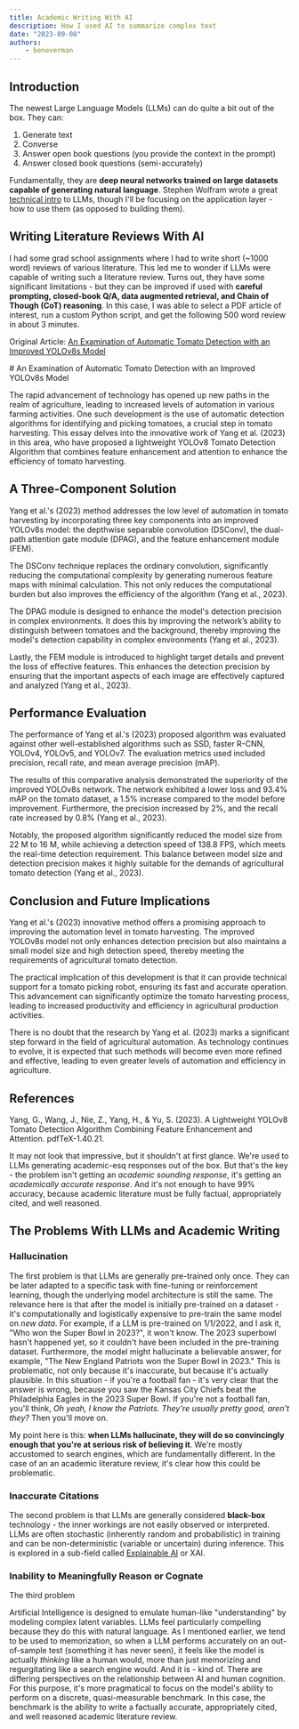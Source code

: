 ```yaml
---
title: Academic Writing With AI
description: How I used AI to summarize complex text
date: "2023-09-08"
authors:
    - beneverman
---
```


## Introduction

The newest Large Language Models (LLMs) can do quite a bit out of the box. They can:
1. Generate text
2. Converse
3. Answer open book questions (you provide the context in the prompt)
4. Answer closed book questions (semi-accurately)

Fundamentally, they are **deep neural networks trained on large datasets capable of generating natural language**. Stephen Wolfram wrote a great [technical intro](https://writings.stephenwolfram.com/2023/02/what-is-chatgpt-doing-and-why-does-it-work/) to LLMs, though I'll be focusing on the application layer - how to use them (as opposed to building them).

## Writing Literature Reviews With AI

I had some grad school assignments where I had to write short (~1000 word) reviews of various literature. This led me to wonder if LLMs were capable of writing such a literature review. Turns out, they have some significant limitations - but they can be improved if used with **careful prompting, closed-book Q/A, data augmented retrieval, and Chain of Though (CoT) reasoning**. In this case, I was able to select a PDF article of interest, run a custom Python script, and get the following 500 word review in about 3 minutes.

<Callout> Original Article: [An Examination of Automatic Tomato Detection with an Improved YOLOv8s Model](https://www.mdpi.com/2073-4395/13/7/1824) </Callout>

<Card className='mt-4 text-sm sm:text-base'>
# An Examination of Automatic Tomato Detection with an Improved YOLOv8s Model

The rapid advancement of technology has opened up new paths in the realm of agriculture, leading to increased levels of automation in various farming activities. One such development is the use of automatic detection algorithms for identifying and picking tomatoes, a crucial step in tomato harvesting. This essay delves into the innovative work of Yang et al. (2023) in this area, who have proposed a lightweight YOLOv8 Tomato Detection Algorithm that combines feature enhancement and attention to enhance the efficiency of tomato harvesting.

## A Three-Component Solution

Yang et al.'s (2023) method addresses the low level of automation in tomato harvesting by incorporating three key components into an improved YOLOv8s model: the depthwise separable convolution (DSConv), the dual-path attention gate module (DPAG), and the feature enhancement module (FEM).

The DSConv technique replaces the ordinary convolution, significantly reducing the computational complexity by generating numerous feature maps with minimal calculation. This not only reduces the computational burden but also improves the efficiency of the algorithm (Yang et al., 2023).

The DPAG module is designed to enhance the model's detection precision in complex environments. It does this by improving the network’s ability to distinguish between tomatoes and the background, thereby improving the model's detection capability in complex environments (Yang et al., 2023).

Lastly, the FEM module is introduced to highlight target details and prevent the loss of effective features. This enhances the detection precision by ensuring that the important aspects of each image are effectively captured and analyzed (Yang et al., 2023).

## Performance Evaluation

The performance of Yang et al.'s (2023) proposed algorithm was evaluated against other well-established algorithms such as SSD, faster R-CNN, YOLOv4, YOLOv5, and YOLOv7. The evaluation metrics used included precision, recall rate, and mean average precision (mAP).

The results of this comparative analysis demonstrated the superiority of the improved YOLOv8s network. The network exhibited a lower loss and 93.4% mAP on the tomato dataset, a 1.5% increase compared to the model before improvement. Furthermore, the precision increased by 2%, and the recall rate increased by 0.8% (Yang et al., 2023).

Notably, the proposed algorithm significantly reduced the model size from 22 M to 16 M, while achieving a detection speed of 138.8 FPS, which meets the real-time detection requirement. This balance between model size and detection precision makes it highly suitable for the demands of agricultural tomato detection (Yang et al., 2023).

## Conclusion and Future Implications

Yang et al.'s (2023) innovative method offers a promising approach to improving the automation level in tomato harvesting. The improved YOLOv8s model not only enhances detection precision but also maintains a small model size and high detection speed, thereby meeting the requirements of agricultural tomato detection.

The practical implication of this development is that it can provide technical support for a tomato picking robot, ensuring its fast and accurate operation. This advancement can significantly optimize the tomato harvesting process, leading to increased productivity and efficiency in agricultural production activities.

There is no doubt that the research by Yang et al. (2023) marks a significant step forward in the field of agricultural automation. As technology continues to evolve, it is expected that such methods will become even more refined and effective, leading to even greater levels of automation and efficiency in agriculture.

## References

Yang, G., Wang, J., Nie, Z., Yang, H., & Yu, S. (2023). A Lightweight YOLOv8 Tomato Detection Algorithm Combining Feature Enhancement and Attention. pdfTeX-1.40.21.

</Card>

It may not look that impressive, but it shouldn't at first glance. We're used to LLMs generating academic-esq responses out of the box. But that's the key - the problem isn't getting an *academic sounding response*, it's getting an *academically accurate response*. And it's not enough to have 99% accuracy, because academic literature must be fully factual, appropriately cited, and well reasoned.

## The Problems With LLMs and Academic Writing

### Hallucination

The first problem is that LLMs are generally pre-trained only once. They can be later adapted to a specific task with fine-tuning or reinforcement learning, though the underlying model architecture is still the same. The relevance here is that after the model is initially pre-trained on a dataset - it's computationally and logistically expensive to pre-train the same model on *new data*. For example, if a LLM is pre-trained on 1/1/2022, and I ask it, "Who won the Super Bowl in 2023?", it won't know. The 2023 superbowl hasn't happened yet, so it couldn't have been included in the pre-training dataset. Furthermore, the model might hallucinate a believable answer, for example, "The New England Patriots won the Super Bowl in 2023." This is problematic, not only because it's inaccurate, but because it's actually plausible. In this situation - if you're a football fan - it's very clear that the answer is wrong, because you saw the Kansas City Chiefs beat the Philadelphia Eagles in the 2023 Super Bowl. If you're not a football fan, you'll think, *Oh yeah, I know the Patriots. They're usually pretty good, aren't they?* Then you'll move on.

My point here is this: **when LLMs hallucinate, they will do so convincingly enough that you're at serious risk of believing it**. We're mostly accustomed to search engines, which are fundamentally different. In the case of an an academic literature review, it's clear how this could be problematic.

### Inaccurate Citations

The second problem is that LLMs are generally considered **black-box** technology - the inner workings are not easily observed or interpreted. LLMs are often stochastic (inherently random and probabilistic) in training and can be non-deterministic (variable or uncertain) during inference. This is explored in a sub-field called [Explainable AI](https://cloud.google.com/explainable-ai#:~:text=Explainable%20AI%20is%20a%20set,others%20understand%20your%20models'%20behavior.) or XAI.


### Inability to Meaningfully Reason or Cognate

The third problem 

Artificial Intelligence is designed to emulate human-like "understanding" by modeling complex latent variables. LLMs feel particularly compelling because they do this with natural language. As I mentioned earlier, we tend to be used to memorization, so when a LLM performs accurately on an out-of-sample test (something it has never seen), it feels like the model is actually *thinking* like a human would, more than just memorizing and regurgitating like a search engine would. And it is - kind of. There are differing perspectives on the relationship between AI and human cognition. For this purpose, it's more pragmatical to focus on the model's ability to perform on a discrete, quasi-measurable benchmark. In this case, the benchmark is the ability to write a factually accurate, appropriately cited, and well reasoned academic literature review.